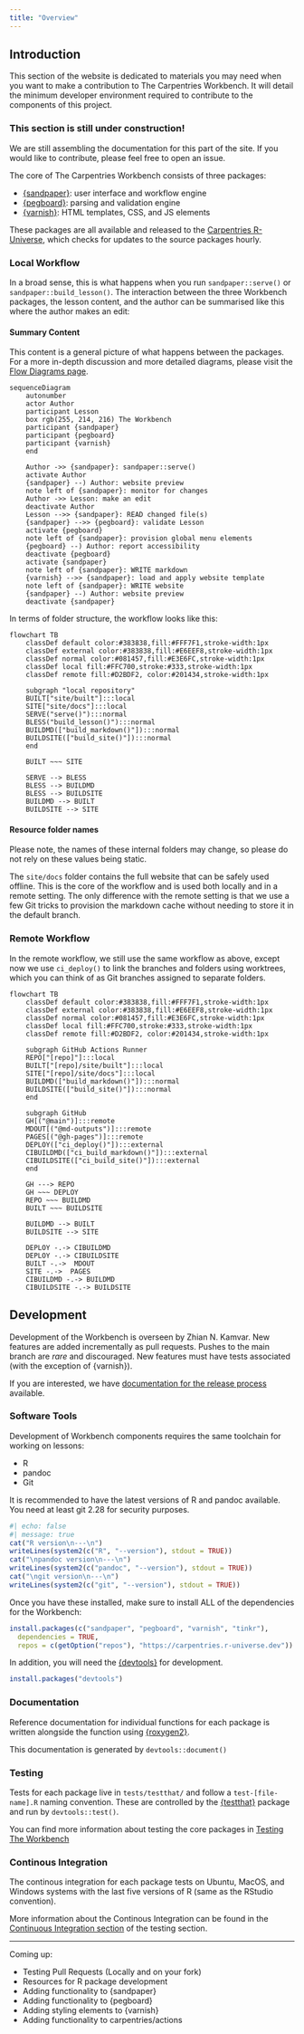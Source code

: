 ```yaml
---
title: "Overview"
---
```


## Introduction


This section of the website is dedicated to materials you may need when you want
to make a contribution to The Carpentries Workbench. It will detail the minimum
developer environment required to contribute to the components of this project. 

::: {.callout-warning}

### This section is still under construction!

We are still assembling the documentation for this part of the site. If you
would like to contribute, please feel free to open an issue.

:::

The core of The Carpentries Workbench consists of three packages: 

 - [{sandpaper}]\: user interface and workflow engine
 - [{pegboard}]\: parsing and validation engine
 - [{varnish}]\: HTML templates, CSS, and JS elements

These packages are all available and released to the [Carpentries 
R-Universe][r-universe], which checks for updates to the source packages hourly.

### Local Workflow

In a broad sense, this is what happens when you run `sandpaper::serve()` or
`sandpaper::build_lesson()`. The interaction between the three Workbench
packages, the lesson content, and the author can be summarised like this where
the author makes an edit:

::: {.callout-note}

#### Summary Content

This content is a general picture of what happens between the packages. For a
more in-depth discussion and more detailed diagrams, please visit the [Flow 
Diagrams page](flow.html).

:::


```mermaid
sequenceDiagram
    autonumber
    actor Author
    participant Lesson 
    box rgb(255, 214, 216) The Workbench
    participant {sandpaper}
    participant {pegboard}
    participant {varnish}
    end

    Author ->> {sandpaper}: sandpaper::serve()
    activate Author
    {sandpaper} --) Author: website preview
    note left of {sandpaper}: monitor for changes
    Author ->> Lesson: make an edit
    deactivate Author
    Lesson -->> {sandpaper}: READ changed file(s)
    {sandpaper} -->> {pegboard}: validate Lesson
    activate {pegboard}
    note left of {sandpaper}: provision global menu elements
    {pegboard} --) Author: report accessibility 
    deactivate {pegboard}
    activate {sandpaper}
    note left of {sandpaper}: WRITE markdown
    {varnish} -->> {sandpaper}: load and apply website template
    note left of {sandpaper}: WRITE website
    {sandpaper} --) Author: website preview
    deactivate {sandpaper}
```

In terms of folder structure, the workflow looks like this: 


```mermaid
flowchart TB
    classDef default color:#383838,fill:#FFF7F1,stroke-width:1px
    classDef external color:#383838,fill:#E6EEF8,stroke-width:1px
    classDef normal color:#081457,fill:#E3E6FC,stroke-width:1px
    classDef local fill:#FFC700,stroke:#333,stroke-width:1px
    classDef remote fill:#D2BDF2, color:#201434,stroke-width:1px

    subgraph "local repository"
    BUILT["site/built"]:::local
    SITE["site/docs"]:::local
    SERVE("serve()"):::normal
    BLESS("build_lesson()"):::normal
    BUILDMD(["build_markdown()"]):::normal
    BUILDSITE(["build_site()"]):::normal
    end

    BUILT ~~~ SITE

    SERVE --> BLESS
    BLESS --> BUILDMD
    BLESS --> BUILDSITE
    BUILDMD --> BUILT
    BUILDSITE --> SITE
```

::: {.callout-note}

#### Resource folder names

Please note, the names of these internal folders may change, so please do not
rely on these values being static.

:::

The `site/docs` folder contains the full website that can be safely used
offline. This is the core of the workflow and is used both locally and in a
remote setting. The only difference with the remote setting is that we use a few
Git tricks to provision the markdown cache without needing to store it in the
default branch.

### Remote Workflow

In the remote workflow, we still use the same workflow as above, except now we
use `ci_deploy()` to link the branches and folders using worktrees, which you
can think of as Git branches assigned to separate folders. 


```mermaid
flowchart TB
    classDef default color:#383838,fill:#FFF7F1,stroke-width:1px
    classDef external color:#383838,fill:#E6EEF8,stroke-width:1px
    classDef normal color:#081457,fill:#E3E6FC,stroke-width:1px
    classDef local fill:#FFC700,stroke:#333,stroke-width:1px
    classDef remote fill:#D2BDF2, color:#201434,stroke-width:1px

    subgraph GitHub Actions Runner
    REPO["[repo]"]:::local
    BUILT["[repo]/site/built"]:::local
    SITE["[repo]/site/docs"]:::local
    BUILDMD(["build_markdown()"]):::normal
    BUILDSITE(["build_site()"]):::normal
    end

    subgraph GitHub
    GH[("@main")]:::remote
    MDOUT[("@md-outputs")]:::remote
    PAGES[("@gh-pages")]:::remote
    DEPLOY(["ci_deploy()"]):::external
    CIBUILDMD(["ci_build_markdown()"]):::external
    CIBUILDSITE(["ci_build_site()"]):::external
    end

    GH ---> REPO
    GH ~~~ DEPLOY
    REPO ~~~ BUILDMD
    BUILT ~~~ BUILDSITE

    BUILDMD --> BUILT
    BUILDSITE --> SITE

    DEPLOY -.-> CIBUILDMD
    DEPLOY -.-> CIBUILDSITE
    BUILT -.->  MDOUT
    SITE -.->  PAGES
    CIBUILDMD -.-> BUILDMD
    CIBUILDSITE -.-> BUILDSITE
```



## Development

Development of the Workbench is overseen by Zhian N. Kamvar. New features are
added incrementally as pull requests. Pushes to the main branch are _rare_ and
discouraged. New features must have tests associated (with the exception of
{varnish}).

If you are interested, we have [documentation for the release
process](releases.html) available.


### Software Tools

Development of Workbench components requires the same toolchain for working on
lessons:

 - R
 - pandoc
 - Git

It is recommended to have the latest versions of R and pandoc available. You
need at least git 2.28 for security purposes.

```r
#| echo: false
#| message: true
cat("R version\n---\n")
writeLines(system2(c("R", "--version"), stdout = TRUE))
cat("\npandoc version\n---\n")
writeLines(system2(c("pandoc", "--version"), stdout = TRUE))
cat("\ngit version\n---\n")
writeLines(system2(c("git", "--version"), stdout = TRUE))
```


Once you have these installed, make sure to install ALL of the dependencies for
the Workbench:

```.r
install.packages(c("sandpaper", "pegboard", "varnish", "tinkr"),
  dependencies = TRUE,
  repos = c(getOption("repos"), "https://carpentries.r-universe.dev"))
```


In addition, you will need the [{devtools}](https://devtools.r-lib.org) for
development.

```.r
install.packages("devtools")
```

### Documentation

Reference documentation for individual functions for each package is written
alongside the function using [{roxygen2}](https://roxygen2.r-lib.org/).

This documentation is generated by `devtools::document()`

### Testing

Tests for each package live in `tests/testthat/` and follow a
`test-[file-name].R` naming convention. These are controlled by the
[{testthat}](https://testthat.r-lib.org/) package and run by `devtools::test()`.

You can find more information about testing the core packages in [Testing The
Workbench](testing.html)

### Continous Integration

The continous integration for each package tests on Ubuntu, MacOS, and Windows
systems with the last five versions of R (same as the RStudio convention). 

More information about the Continous Integration can be found in the [Continuous
Integration section](testing.html#ci) of the testing section.

--------

Coming up:

 - Testing Pull Requests (Locally and on your fork)
 - Resources for R package development
 - Adding functionality to {sandpaper}
 - Adding functionality to {pegboard}
 - Adding styling elements to {varnish}
 - Adding functionality to carpentries/actions

[{varnish}]: https://carpentries.github.io/varnish/
[{pegboard}]: https://carpentries.github.io/pegboard/
[{sandpaper}]: sandpaper.html
[r-universe]: https://carpentries.r-universe.dev/
